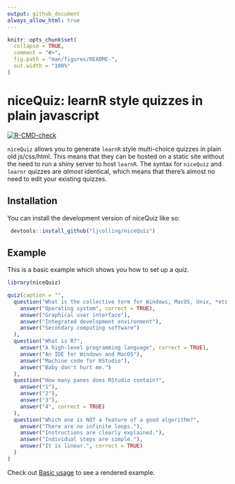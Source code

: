```yaml
---
output: github_document
always_allow_html: true
---
```


<!-- README.md is generated from README.Rmd. Please edit that file -->

```r
knitr::opts_chunk$set(
  collapse = TRUE,
  comment = "#>",
  fig.path = "man/figures/README-",
  out.width = "100%"
)
```

# niceQuiz: learnR style quizzes in plain javascript

<!-- badges: start -->
[![R-CMD-check](https://github.com/ljcolling/niceQuiz/actions/workflows/R-CMD-check.yaml/badge.svg)](https://github.com/ljcolling/niceQuiz/actions/workflows/R-CMD-check.yaml)
<!-- badges: end -->

`niceQuiz` allows you to generate `learnR` style multi-choice quizzes in plain
old js/css/html. This means that they can be hosted on a static site without 
the need to run a shiny server to host `learnR`. The syntax for `niceQuiz` and
`learnr` quizzes are *almost* identical, which means that there's almost no
need to edit your existing quizzes.

## Installation

You can install the development version of niceQuiz like so:

``` r
 devtools::install_github("ljcolling/niceQuiz")
```

## Example

This is a basic example which shows you how to set up a quiz.

``` r
library(niceQuiz)

quiz(caption = "",
  question("What is the collective term for Windows, MacOS, Unix, *etc.*?",
    answer("Operating system", correct = TRUE),
    answer("Graphical user interface"),
    answer("Integrated development environment"),
    answer("Secondary computing software")
  ),
  question("What is R?",
    answer("A high-level programming language", correct = TRUE),
    answer("An IDE for Windows and MacOS"),
    answer("Machine code for RStudio"),
    answer("Baby don't hurt me.")
  ),
  question("How many panes does RStudio contain?",
    answer("1"),
    answer("2"),
    answer("3"),
    answer("4", correct = TRUE)
  ),
  question("Which one is NOT a feature of a good algorithm?",
    answer("There are no infinite loops."),
    answer("Instructions are clearly explained."),
    answer("Individual steps are simple."),
    answer("It is linear.", correct = TRUE)
  )
)
```

Check out [Basic usage](./articles/Basic-usage.html) to see a rendered example.
